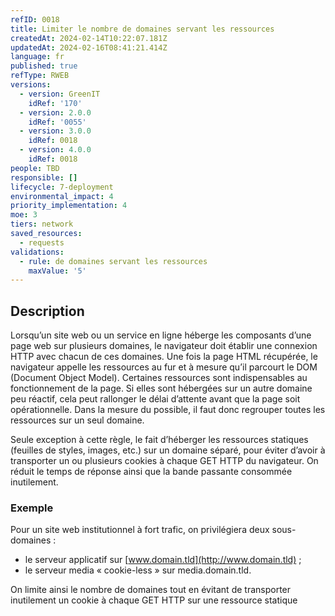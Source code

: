 ```yaml
---
refID: 0018
title: Limiter le nombre de domaines servant les ressources
createdAt: 2024-02-14T10:22:07.181Z
updatedAt: 2024-02-16T08:41:21.414Z
language: fr
published: true
refType: RWEB
versions:
  - version: GreenIT
    idRef: '170'
  - version: 2.0.0
    idRef: '0055'
  - version: 3.0.0
    idRef: 0018
  - version: 4.0.0
    idRef: 0018
people: TBD
responsible: []
lifecycle: 7-deployment
environmental_impact: 4
priority_implementation: 4
moe: 3
tiers: network
saved_resources:
  - requests
validations:
  - rule: de domaines servant les ressources
    maxValue: '5'
---
```


## Description

Lorsqu’un site web ou un service en ligne héberge les composants d’une page web sur plusieurs domaines,
le navigateur doit établir une connexion HTTP avec chacun de ces domaines. Une fois la page HTML récupérée,
le navigateur appelle les ressources au fur et à mesure qu’il parcourt le DOM (Document Object Model).
Certaines ressources sont indispensables au fonctionnement de la page. Si elles sont hébergées sur un autre domaine peu réactif,
cela peut rallonger le délai d’attente avant que la page soit opérationnelle. Dans la mesure du possible, il faut donc regrouper toutes les ressources sur un seul domaine.

Seule exception à cette règle, le fait d’héberger les ressources statiques (feuilles de styles, images, etc.) sur un domaine séparé,
pour éviter d’avoir à transporter un ou plusieurs cookies à chaque GET HTTP du navigateur. On réduit le temps de réponse ainsi que la bande passante consommée inutilement.

### Exemple

Pour un site web institutionnel à fort trafic, on privilégiera deux sous-domaines :

* le serveur applicatif sur [www.domain.tld](http://www.domain.tld) ;
* le serveur media « cookie-less » sur media.domain.tld.

On limite ainsi le nombre de domaines tout en évitant de transporter inutilement un cookie à chaque GET HTTP sur une ressource statique
